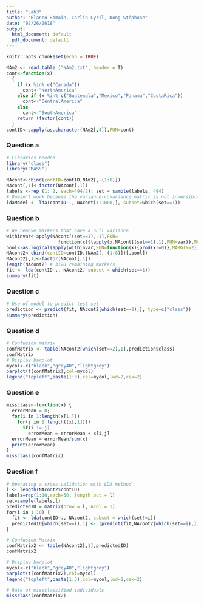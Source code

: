 ```yaml
---
title: "Lab3"
author: "Blanco Romain, Carlin Cyril, Dong Stéphane"
date: "02/26/2018"
output:
  html_document: default
  pdf_document: default
---
```


```r
knitr::opts_chunk$set(echo = TRUE)
```

```r
NAm2 <- read.table ("NAm2.txt", header = T)
cont<-function(x)
  {
    if (x %in% c("Canada"))
      cont<-"NorthAmerica"
    else if (x %in% c("Guatemala","Mexico","Panama","CostaRica"))
      cont<-"CentralAmerica"
    else
      cont<-"SouthAmerica"
    return (factor(cont))
  }
contID<-sapply(as.character(NAm2[,4]),FUN=cont)
```

### Question a

```r
# Libraries needed
library("class")
library("MASS")

NAcont<-cbind(contID=contID,NAm2[,-(1:8)])
NAcont[,1]<-factor(NAcont[,1])
labels <-rep (1: 2, each=494/2); set = sample(labels, 494)
# Doesn't work because the variance-covariance matrix is not inversible
ldaModel <- lda(contID~., NAcont[1:1000,], subset=which(set==1))
```


### Question b

```r
# We remove markers that have a null variance
withinvar<-apply(NAcont[(set==1),-1],FUN=
                   function(x){tapply(x,NAcont[(set==1),1],FUN=var)},MARGIN=2)
bool<-as.logical(apply(withinvar,FUN=function(x){prod(x!=0)},MARGIN=2))
NAcont2<-cbind(contID=contID,(NAm2[,-(1:8)])[,bool])
NAcont2[,1]<-factor(NAcont[,1])
length(NAcont2) # 3128 remaining markers
fit <- lda(contID~., NAcont2, subset = which(set==1))
summary(fit)


```

### Question c

```r
# Use of model to predict test set
prediction <- predict(fit, NAcont2[which(set==2),], type=c("class"))
summary(prediction)
```

### Question d

```r
# Confusion matrix
confMatrix <- table(NAcont2[which(set==2),1],prediction$class)
confMatrix
# Display barplot
mycol<-c("black","grey40","lightgrey")
barplot(t(confMatrix),col=mycol)
legend("topleft",paste(1:3),col=mycol,lwd=2,cex=2)
```

### Question e

```r
missclass<-function(x) {
  errorMean = 0;
  for(i in 1:length(x[1,]))
    for(j in 1:length((x[,1])))
      if(i != j)
        errorMean = errorMean + x[i,j]
  errorMean = errorMean/sum(x)
  print(errorMean)
}
missclass(confMatrix)
```

### Question f

```r
# Operating a cross-validation with LDA method
l <- length(NAcont2$contID)
labels=rep(1:10,each=50, length.out = l)
set=sample(labels,l)
predictedID = matrix(nrow = l, ncol = 1)
for(i in 1:10) {
  fit <- lda(contID~., NAcont2, subset = which(set!=i))
  predictedID[which(set==i),1] <- (predict(fit,NAcont2[which(set==i),], type=c("class")))$class
}

# Confusion Matrix
confMatrix2 <- table(NAcont2[,1],predictedID)
confMatrix2

# Display barplot
mycol<-c("black","grey40","lightgrey")
barplot(t(confMatrix2),col=mycol)
legend("topleft",paste(1:3),col=mycol,lwd=2,cex=2)

# Rate of missclassified individuals
missclass(confMatrix2)
```